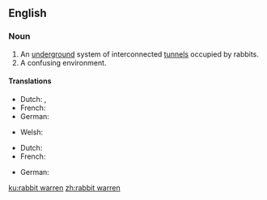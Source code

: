 ==English==

===Noun===
{{en-noun|head=[[rabbit]] [[warren]]}}

# An [[underground]] system of interconnected [[tunnel]]s occupied by rabbits.
# A confusing environment.

====Translations====
{{trans-top|An [[underground]] system of interconnected [[tunnel]]s occupied by rabbits}}
* Dutch: {{t|nl|konijnenpijpen|p}}, {{t|nl|konijnengangen|p}}
* French: {{t+|fr|garenne|f}}
* German: {{t|de|Gänge des Kaninchenbaus|p}}
{{trans-mid}}
* Welsh: {{t|cy|cwningar|m}}
{{trans-bottom}}

{{trans-top|A confusing environment}}
* Dutch: {{t+|nl|doolhof|n}}
* French: {{t+|fr|labyrinthe|m}}
{{trans-mid}}
* German: {{t+|de|Labyrinth|n}}
{{trans-bottom}}

[[ku:rabbit warren]]
[[zh:rabbit warren]]